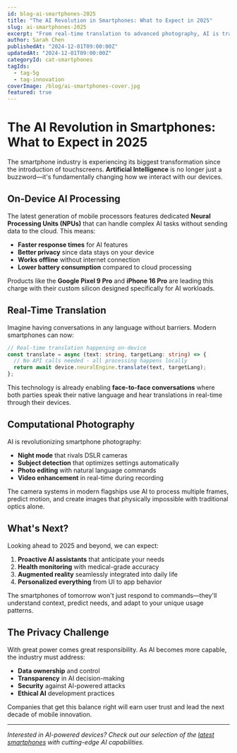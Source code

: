 ```yaml
---
id: blog-ai-smartphones-2025
title: "The AI Revolution in Smartphones: What to Expect in 2025"
slug: ai-smartphones-2025
excerpt: "From real-time translation to advanced photography, AI is transforming how we use our smartphones. Here's what's coming next."
author: Sarah Chen
publishedAt: "2024-12-01T09:00:00Z"
updatedAt: "2024-12-01T09:00:00Z"
categoryId: cat-smartphones
tagIds:
  - tag-5g
  - tag-innovation
coverImage: /blog/ai-smartphones-cover.jpg
featured: true
---
```


# The AI Revolution in Smartphones: What to Expect in 2025

The smartphone industry is experiencing its biggest transformation since the introduction of touchscreens. **Artificial Intelligence** is no longer just a buzzword—it's fundamentally changing how we interact with our devices.

## On-Device AI Processing

The latest generation of mobile processors features dedicated **Neural Processing Units (NPUs)** that can handle complex AI tasks without sending data to the cloud. This means:

- **Faster response times** for AI features
- **Better privacy** since data stays on your device  
- **Works offline** without internet connection
- **Lower battery consumption** compared to cloud processing

Products like the **Google Pixel 9 Pro** and **iPhone 16 Pro** are leading this charge with their custom silicon designed specifically for AI workloads.

## Real-Time Translation

Imagine having conversations in any language without barriers. Modern smartphones can now:

```typescript
// Real-time translation happening on-device
const translate = async (text: string, targetLang: string) => {
  // No API calls needed - all processing happens locally
  return await device.neuralEngine.translate(text, targetLang);
};
```

This technology is already enabling **face-to-face conversations** where both parties speak their native language and hear translations in real-time through their devices.

## Computational Photography

AI is revolutionizing smartphone photography:

- **Night mode** that rivals DSLR cameras
- **Subject detection** that optimizes settings automatically
- **Photo editing** with natural language commands
- **Video enhancement** in real-time during recording

The camera systems in modern flagships use AI to process multiple frames, predict motion, and create images that physically impossible with traditional optics alone.

## What's Next?

Looking ahead to 2025 and beyond, we can expect:

1. **Proactive AI assistants** that anticipate your needs
2. **Health monitoring** with medical-grade accuracy
3. **Augmented reality** seamlessly integrated into daily life
4. **Personalized everything** from UI to app behavior

The smartphones of tomorrow won't just respond to commands—they'll understand context, predict needs, and adapt to your unique usage patterns.

## The Privacy Challenge

With great power comes great responsibility. As AI becomes more capable, the industry must address:

- **Data ownership** and control
- **Transparency** in AI decision-making
- **Security** against AI-powered attacks
- **Ethical AI** development practices

Companies that get this balance right will earn user trust and lead the next decade of mobile innovation.

---

*Interested in AI-powered devices? Check out our selection of the [latest smartphones](#) with cutting-edge AI capabilities.*